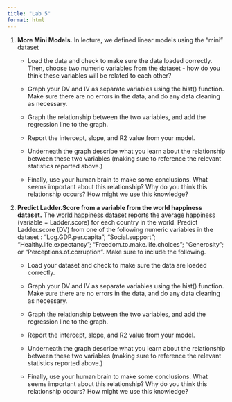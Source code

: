 ```yaml
---
title: "Lab 5"
format: html
---
```


1.  **More Mini Models.** In lecture, we defined linear models using the “mini” dataset

    -   Load the data and check to make sure the data loaded correctly. Then, choose two numeric variables from the dataset - how do you think these variables will be related to each other?

    -   Graph your DV and IV as separate variables using the hist() function. Make sure there are no errors in the data, and do any data cleaning as necessary.

    -   Graph the relationship between the two variables, and add the regression line to the graph.

    -   Report the intercept, slope, and R2 value from your model.

    -   Underneath the graph describe what you learn about the relationship between these two variables (making sure to reference the relevant statistics reported above.)

    -   Finally, use your human brain to make some conclusions. What seems important about this relationship? Why do you think this relationship occurs? How might we use this knowledge?

2.  **Predict Ladder.Score from a variable from the world happiness dataset.** The [world happiness dataset](https://www.dropbox.com/scl/fi/p20l0aj1ttgdl4m75dqvm/World-happiness-report-2024.csv?rlkey=26t7eubo5rowkc0bvabceyzvg&dl=0) reports the average happiness (variable = Ladder.score) for each country in the world. Predict Ladder.score (DV) from one of the following numeric variables in the dataset : "Log.GDP.per.capita"; "Social.support”; "Healthy.life.expectancy"; "Freedom.to.make.life.choices"; “Generosity”; or "Perceptions.of.corruption". Make sure to include the following.

    -   Load your dataset and check to make sure the data are loaded correctly.

    -   Graph your DV and IV as separate variables using the hist() function. Make sure there are no errors in the data, and do any data cleaning as necessary.

    -   Graph the relationship between the two variables, and add the regression line to the graph.

    -   Report the intercept, slope, and R2 value from your model.

    -   Underneath the graph describe what you learn about the relationship between these two variables (making sure to reference the relevant statistics reported above.)

    -   Finally, use your human brain to make some conclusions. What seems important about this relationship? Why do you think this relationship occurs? How might we use this knowledge?
